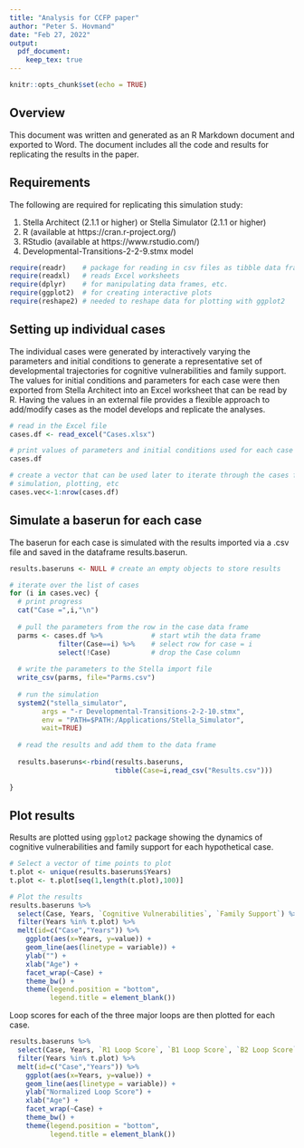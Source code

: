 ```yaml
---
title: "Analysis for CCFP paper"
author: "Peter S. Hovmand"
date: "Feb 27, 2022"
output:
  pdf_document: 
    keep_tex: true 
---
```


```r
knitr::opts_chunk$set(echo = TRUE)
```

## Overview

This document was written and generated as an R Markdown document and exported to Word. The document includes all the code and results for replicating the results in the paper. 

## Requirements

The following are required for replicating this simulation study:

1. Stella Architect (2.1.1 or higher) or Stella Simulator (2.1.1 or higher)
2. R (available at https://cran.r-project.org/)
3. RStudio (available at https://www.rstudio.com/)
4. Developmental-Transitions-2-2-9.stmx model

```r
require(readr)    # package for reading in csv files as tibble data frame
require(readxl)   # reads Excel worksheets
require(dplyr)    # for manipulating data frames, etc. 
require(ggplot2)  # for creating interactive plots 
require(reshape2) # needed to reshape data for plotting with ggplot2
```

## Setting up individual cases

The individual cases were generated by interactively varying the parameters and initial conditions to generate a representative set of developmental trajectories for cognitive vulnerabilities and family support. The values for initial conditions and parameters for each case were then exported from Stella Architect into an Excel worksheet that can be read by R. Having the values in an external file provides a flexible approach to add/modify cases as the model develops and replicate the analyses. 

```r
# read in the Excel file
cases.df <- read_excel("Cases.xlsx")

# print values of parameters and initial conditions used for each case
cases.df

# create a vector that can be used later to iterate through the cases for 
# simulation, plotting, etc
cases.vec<-1:nrow(cases.df) 
```

## Simulate a baserun for each case

The baserun for each case is simulated with the results imported via a .csv file and saved in the dataframe results.baserun. 

```r
results.baseruns <- NULL # create an empty objects to store results

# iterate over the list of cases 
for (i in cases.vec) {
  # print progress
  cat("Case =",i,"\n")
  
  # pull the parameters from the row in the case data frame
  parms <- cases.df %>%            # start wtih the data frame
            filter(Case==i) %>%    # select row for case = i 
            select(!Case)          # drop the Case column
  
  # write the parameters to the Stella import file
  write_csv(parms, file="Parms.csv")
  
  # run the simulation 
  system2("stella_simulator",
        args = "-r Developmental-Transitions-2-2-10.stmx",
        env = "PATH=$PATH:/Applications/Stella_Simulator", 
        wait=TRUE)
  
  # read the results and add them to the data frame
  
  results.baseruns<-rbind(results.baseruns, 
                          tibble(Case=i,read_csv("Results.csv")))
  
}

```

## Plot results

Results are plotted using `ggplot2` package showing the dynamics of cognitive vulnerabilities and family support for each hypothetical case. 

```r
# Select a vector of time points to plot
t.plot <- unique(results.baseruns$Years)
t.plot <- t.plot[seq(1,length(t.plot),100)]

# Plot the results
results.baseruns %>% 
  select(Case, Years, `Cognitive Vulnerabilities`, `Family Support`) %>%
  filter(Years %in% t.plot) %>%
  melt(id=c("Case","Years")) %>% 
    ggplot(aes(x=Years, y=value)) +
    geom_line(aes(linetype = variable)) +
    ylab("") + 
    xlab("Age") +
    facet_wrap(~Case) +
    theme_bw() +
    theme(legend.position = "bottom", 
          legend.title = element_blank())
```

Loop scores for each of the three major loops are then plotted for each case. 

```r
results.baseruns %>% 
  select(Case, Years, `R1 Loop Score`, `B1 Loop Score`, `B2 Loop Score`) %>%
  filter(Years %in% t.plot) %>%
  melt(id=c("Case","Years")) %>% 
    ggplot(aes(x=Years, y=value)) +
    geom_line(aes(linetype = variable)) +
    ylab("Normalized Loop Score") + 
    xlab("Age") + 
    facet_wrap(~Case) +
    theme_bw() + 
    theme(legend.position = "bottom", 
          legend.title = element_blank())
```

